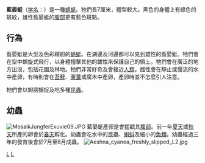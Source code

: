 {{Speciesbox
| taxon = Aeshna cyanea
| image = Aeshna cyanea - young male (aka).jpg
| binomial_authority = ([[Otto_Friedrich_Müller|Muller]], 1764)
}}

'''藍晏蜓'''（[[学名|学名]]：''{{lang|la|Aeshna cyanea}}''）是一種[[蜻蜓|蜻蜓]]。牠們長7厘米，體型較大。黑色的身體上有綠色的斑紋，雄性藍晏蜓的[[腹部|腹部]]更有藍色斑點。

== 行為 ==
藍晏蜓是大型及色彩繽紛的[[蜻蜓|蜻蜓]]。在湖邊及河邊都可以見到雄性的藍晏蜓。牠們會在空中螺旋式飛行，以身體撞擊其他的雄性來保護自己的領土。牠們會在廣泛的地方出沒，包括花園及林地。牠們非常好奇及會接近[[人類|人類]]。雌性會在靜止或慢流的水中產卵，有時則會在[[苔蘚|苔蘚]]、[[蘆葦|蘆葦]]或腐木中產卵，產卵時並不怎麼引人注意。

牠們會以翅膀捕捉及吃多種[[昆蟲|昆蟲]]。

== 幼蟲 ==
[[File:MosaikJungferExuvie09.JPG|left]]
藍晏蜓產卵是會猛戳其[[腹部|腹部]]。前一年[[夏天|夏天]]或[[秋天|秋天]]所產的卵會於[[春天|春天]]孵化。幼蟲會吃水中的昆蟲、[[蝌蚪|蝌蚪]]及細小的[[魚類|魚類]]。幼蟲經過三年的發育後會於7月至8月成蟲。
[[File:Aeshna_cyanea_freshly_slipped_L2.jpg|thumb]]
{{Taxonbar|from=Q505187}}

[[Category:晏蜓屬|L]]
[[Category:1764年描述的昆虫|L]]